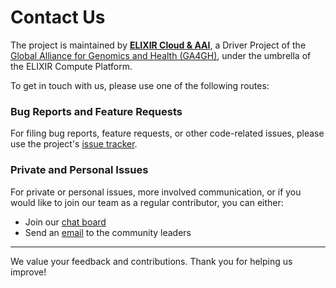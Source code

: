 
# Contact Us

The project is maintained by [**ELIXIR Cloud & AAI**](https://elixir-cloud.dcc.sib.swiss/), a Driver Project of the [Global Alliance for Genomics and Health (GA4GH)](https://www.ga4gh.org/), under the umbrella of the ELIXIR Compute Platform.

To get in touch with us, please use one of the following routes:

### Bug Reports and Feature Requests

For filing bug reports, feature requests, or other code-related issues, please use the project's [issue tracker](https://github.com/elixir-cloud-aai/cloud-components/issues).

### Private and Personal Issues

For private or personal issues, more involved communication, or if you would like to join our team as a regular contributor, you can either:

- Join our [chat board](https://join.slack.com/t/elixir-cloud/shared_invite/zt-1uvebyx1e-NcC0Hof2guT9df~haBdQaw)
- Send an [email](mailto:alexander.kanitz@alumni.ethz.ch) to the community leaders

---

<Callout type='info'>
  <div className='text-sm'>
    We value your feedback and contributions. Thank you for helping us improve!
  </div>
</Callout>
